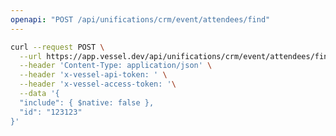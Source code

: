 ```yaml
---
openapi: "POST /api/unifications/crm/event/attendees/find"
---
```


<RequestExample>

```bash Request
curl --request POST \
  --url https://app.vessel.dev/api/unifications/crm/event/attendees/find \
  --header 'Content-Type: application/json' \
  --header 'x-vessel-api-token: ' \
  --header 'x-vessel-access-token: '\
  --data '{
  "include": { $native: false },
  "id": "123123"
}'
```

</RequestExample>


